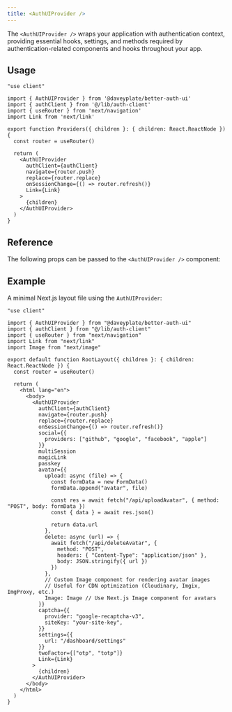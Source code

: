 ```yaml
---
title: <AuthUIProvider />
---
```


The `<AuthUIProvider />` wraps your application with authentication context, providing essential hooks, settings, and methods required by authentication-related components and hooks throughout your app.

## Usage

```tsx title="providers.tsx"
"use client"

import { AuthUIProvider } from '@daveyplate/better-auth-ui'
import { authClient } from '@/lib/auth-client'
import { useRouter } from 'next/navigation'
import Link from 'next/link'

export function Providers({ children }: { children: React.ReactNode }) {
  const router = useRouter()

  return (
    <AuthUIProvider
      authClient={authClient}
      navigate={router.push}
      replace={router.replace}
      onSessionChange={() => router.refresh()}
      Link={Link}
    >
      {children}
    </AuthUIProvider>
  )
}
```

## Reference

The following props can be passed to the `<AuthUIProvider />` component:

<AutoTypeTable path="../src/lib/auth-ui-provider.tsx" name="AuthUIProviderProps" />

## Example

A minimal Next.js layout file using the `AuthUIProvider`:

```tsx
"use client"

import { AuthUIProvider } from "@daveyplate/better-auth-ui"
import { authClient } from "@/lib/auth-client"
import { useRouter } from "next/navigation"
import Link from "next/link"
import Image from "next/image"

export default function RootLayout({ children }: { children: React.ReactNode }) {
  const router = useRouter()

  return (
    <html lang="en">
      <body>
        <AuthUIProvider
          authClient={authClient}
          navigate={router.push}
          replace={router.replace}
          onSessionChange={() => router.refresh()}
          social={{
            providers: ["github", "google", "facebook", "apple"]
          }}
          multiSession
          magicLink
          passkey
          avatar={{
            upload: async (file) => {
              const formData = new FormData()
              formData.append("avatar", file)

              const res = await fetch("/api/uploadAvatar", { method: "POST", body: formData })
              const { data } = await res.json()

              return data.url
            },
            delete: async (url) => {
              await fetch("/api/deleteAvatar", {
                method: "POST",
                headers: { "Content-Type": "application/json" },
                body: JSON.stringify({ url })
              })
            },
            // Custom Image component for rendering avatar images
            // Useful for CDN optimization (Cloudinary, Imgix, ImgProxy, etc.)
            Image: Image // Use Next.js Image component for avatars
          }}
          captcha={{
            provider: "google-recaptcha-v3",
            siteKey: "your-site-key",
          }}
          settings={{
            url: "/dashboard/settings"
          }}
          twoFactor={["otp", "totp"]}
          Link={Link}
        >
          {children}
        </AuthUIProvider>
      </body>
    </html>
  )
}
```